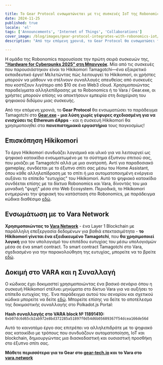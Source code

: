 ```yaml
---

title: Το Gear Protocol ενσωματώνεται με τις συσκευές IoT της Robonomics για την επιτάχυνση της χρήσης και της εκπαίδευσης στην τεχνολογία Blockchain
date: 2024-11-25
published: true
locale: 'el'
tags: ['Announcements', 'Internet of Things', 'Collaborations']
cover_image: /blog/images/gear-protocol-integrates-with-robonomics-iot/cover.webp
description: "Από την επόμενη χρονιά, το Gear Protocol θα ενσωματώσει το παράδειγμα Tamagotchi στο Gear.exe - μια λύση χωρίς γέφυρες σχεδιασμένη για να ενισχύσει τις Ethereum dApps - και η συσκευή Hikikomori θα χρησιμοποιηθεί στα πανεπιστημιακά εργαστήρια τους παγκοσμίως!"

---
```


Η ομάδα της Robonomics παρουσίασε την πρώτη σειρά συσκευών της, **["Hardware for Cyberpunks 2025" στη Μπανγκόκ](https://x.com/AIRA_Robonomics/status/1856724439439913110)**. Μία από τις συσκευές που παρουσιάστηκαν είναι το Hikikomori Tamagotchi—ένα εξαιρετικό εκπαιδευτικό έργο! Μελετώντας πώς λειτουργεί το Hikikomori, οι χρήστες μπορούν να μάθουν να στέλνουν συναλλαγές απευθείας από συσκευές που κοστίζουν λιγότερο από $10 σε ένα Web3 cloud. Χρησιμοποιώντας παραδείγματα αλληλεπίδρασης με το Robonomics ή το Vara / Gear.exe, οι χρήστες μπορούν επίσης να αποκτήσουν εμπειρία στη διαχείριση του ψηφιακού διδύμου μιας συσκευής.

Από την επόμενη χρονιά, το **Gear Protocol** θα ενσωματώσει το παράδειγμα Tamagotchi στο **[Gear.exe](https://gear-tech.io/gear-exe) - μια λύση χωρίς γέφυρες σχεδιασμένη για να ενισχύσει τις Ethereum dApps** - και η συσκευή Hikikomori θα χρησιμοποιηθεί στα **πανεπιστημιακά εργαστήρια** τους παγκοσμίως!

## Επισκόπηση Hikikomori

Το έργο Hikikomori συνδυάζει λογισμικό και υλικό για να λειτουργεί ως ψηφιακό κατοικίδιο ενσωματωμένο με το σύστημα έξυπνου σπιτιού σας, που μοιάζει με Tamagotchi αλλά με μια ανατροπή. Αντί για παραδοσιακό gameplay, συνδέεται με το έξυπνο σπίτι σας μέσω του Home Assistant, όπου κάθε αλληλεπίδραση με το σπίτι ή μια αυτοματοποιημένη ενέργεια αυξάνει το επίπεδο "ευτυχίας" του Hikikomori. Αυτό το ψηφιακό κατοικίδιο συνδέεται επίσης με τα δίκτυα Robonomics και Vara, δίνοντάς του μια μοναδική "ψυχή" μέσα στο Web Ecosystem. Περιοδικά, το Hikikomori ενημερώνει την ψηφιακή του κατάσταση στο Robonomics, με παράδειγμα κώδικα διαθέσιμο [εδώ](https://github.com/airalab/hikikomori-tamagotchi/tree/only-robonomics/main).

## Ενσωμάτωση με το Vara Network

**Χρησιμοποιώντας το [Vara Network](https://vara.network)** - ένα Layer 1 Blockchain με παράλληλη επεξεργασία δεδομένων για βαθιά επεκτασιμότητα - **το Hikikomori γίνεται ένα εξειδικευμένο Tamagotchi**, που **θα χρησιμοποιεί λογική** για τον υπολογισμό του επιπέδου ευτυχίας του μέσω υπολογισμών μέσα σε ένα smart contract. Το smart contract Tamagotchi στο Vara, σχεδιασμένο για την παρακολούθηση της ευτυχίας, μπορείτε να το βρείτε [εδώ](https://idea.gear-tech.io/programs/0x8e5f2de1fea16db5a65d4e64bca1f8a709585853749b3572ff15487db2146771?node=wss%3A%2F%2Ftestnet.vara.network).

## Δοκιμή στο VARA και η Συναλλαγή

Ο κώδικας έχει δοκιμαστεί χρησιμοποιώντας ένα βασικό σενάριο όπου η συσκευή Hikikomori στέλνει μηνύματα στο δίκτυο Vara για να αυξήσει το επίπεδο ευτυχίας της. Ένα παράδειγμα αυτού του σεναρίου και σχετικού κώδικα μπορείτε να δείτε [εδώ](https://github.com/airalab/hikikomori-tamagotchi/tree/main/main). Μπορείτε επίσης να δείτε το αποτέλεσμα της δοκιμαστικής συναλλαγής στο Polkadot.js Portal: 

**Hash συναλλαγής στο VARA block № 11891410:**
`0xb07dc6d65cb2ab972e8bd372285a51897f0d54d6b05609367f54dcea166de56d`

Αυτό το καινοτόμο έργο σας επιτρέπει να αλληλεπιδράτε με το ψηφιακό σας κατοικίδιο με τρόπους που συνδυάζουν αυτοματοποίηση, IoT και blockchain, δημιουργώντας μια διασκεδαστική και ουσιαστική προσθήκη στο έξυπνο σπίτι σας.

**Μάθετε περισσότερα για το Gear στο [gear-tech.io](https://gear-tech.io) και το Vara στο [vara.network](https://vara.network)**